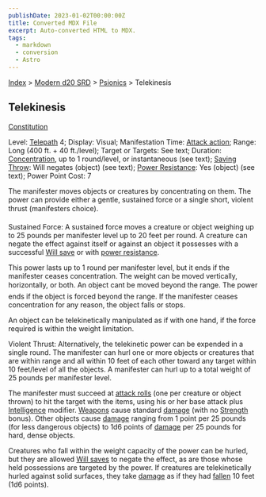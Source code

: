 ```yaml
---
publishDate: 2023-01-02T00:00:00Z
title: Converted MDX File
excerpt: Auto-converted HTML to MDX.
tags:
  - markdown
  - conversion
  - Astro
---
```






[Index](-index) > [Modern d20 SRD](modern-d20-srd-index) > [Psionics](modern-d20-srd-psionics-index) > Telekinesis




## Telekinesis


[Constitution](modern-d20-srd-basics-ability-scores)



Level: [Telepath](modern-d20-srd-classes-advanced-telepath) 4; Display: Visual; Manifestation Time: [Attack
action](modern-d20-srd-combat-attack-actions); Range: Long (400 ft. + 40 ft./level); Target or Targets: See text; Duration: [Concentration](modern-d20-srd-skills-concentration), up to 1 round/level, or instantaneous (see text); [Saving
Throw](modern-d20-srd-basics-saving-throws): Will negates (object) (see text); [Power
Resistance](modern-d20-srd-special-abilities-power-resistance): Yes (object) (see text); Power Point Cost: 7


The manifester moves objects or creatures by concentrating on them. The power
  can provide either a gentle, sustained force or a single short, violent thrust
  (manifesters choice).



Sustained Force: A sustained force moves a creature or object weighing up to 25 pounds per manifester level up to 20 feet per round. A creature can negate the effect against itself or against an object it possesses with a successful [Will
save](modern-d20-srd-basics-saving-throws) or with [power
resistance](modern-d20-srd-special-abilities-power-resistance).



This power lasts up to 1 round per manifester level, but it ends if the manifester ceases concentration. The weight can be moved vertically, horizontally, or both. An object cant be moved beyond the range. The power ends if the object is forced beyond the range. If the manifester ceases concentration for any reason, the object falls or stops.



An object can be telekinetically manipulated as if with one hand, if the force required is within the weight limitation.



Violent Thrust: Alternatively, the telekinetic power can be expended in a single round. The manifester can hurl one or more objects or creatures that are within range and all within 10 feet of each other toward any target within 10 feet/level of all the objects. A manifester can hurl up to a total weight of 25 pounds per manifester level.



The manifester must succeed at [attack
rolls](modern-d20-srd-combat-attack-roll) (one per creature or object thrown) to hit the target with the items, using his or her base attack plus [Intelligence](modern-d20-srd-basics-ability-scores) modifier. [Weapons](modern-d20-srd-equipment-equipment-weapons) cause standard [damage](modern-d20-srd-combat-damage) (with no [Strength](modern-d20-srd-basics-ability-scores) bonus). Other objects cause [damage](modern-d20-srd-combat-damage) ranging from 1 point per 25 pounds (for less dangerous objects) to 1d6 points of [damage](modern-d20-srd-combat-damage) per 25 pounds for hard, dense objects.



Creatures who fall within the weight capacity of the power can be hurled, but they are allowed [Will
saves](modern-d20-srd-basics-saving-throws) to negate the effect, as are those whose held possessions are targeted by the power. If creatures are telekinetically hurled against solid surfaces, they take [damage](modern-d20-srd-combat-damage) as if they had [fallen](modern-d20-srd-environment-hazards-falling) 10 feet (1d6 points).



